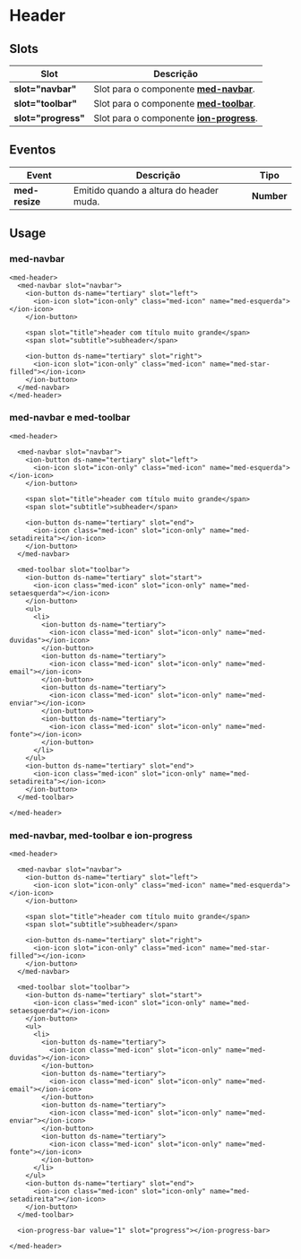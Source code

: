 
<Meta title="Components/Core/Header/Usage" />

# Header

## Slots

| Slot                | Descrição                                                                                                                                    |
| ------------------- | -------------------------------------------------------------------------------------------------------------------------------------------- |
| **slot="navbar"**   | Slot para o componente **[med-navbar](http://desenv.ordomederi.com/templarios/?path=/story/components-global-navbar--default)**.         |
| **slot="toolbar"**  | Slot para o componente **[med-toolbar](http://desenv.ordomederi.com/templarios/?path=/story/components-global-toolbar--default)**.       |
| **slot="progress"** | Slot para o componente **[ion-progress](http://desenv.ordomederi.com/templarios/?path=/story/components-global-progress-bar--default)**. |

## Eventos

| Event           | Descrição                               | Tipo       |
| --------------- | --------------------------------------- | ---------- |
| **med-resize**  | Emitido quando a altura do header muda. | **Number** |

## Usage

### med-navbar

```
<med-header>
  <med-navbar slot="navbar">
    <ion-button ds-name="tertiary" slot="left">
      <ion-icon slot="icon-only" class="med-icon" name="med-esquerda"></ion-icon>
    </ion-button>

    <span slot="title">header com título muito grande</span>
    <span slot="subtitle">subheader</span>

    <ion-button ds-name="tertiary" slot="right">
      <ion-icon slot="icon-only" class="med-icon" name="med-star-filled"></ion-icon>
    </ion-button>
  </med-navbar>
</med-header>
```

### med-navbar e med-toolbar

```
<med-header>

  <med-navbar slot="navbar">
    <ion-button ds-name="tertiary" slot="left">
      <ion-icon slot="icon-only" class="med-icon" name="med-esquerda"></ion-icon>
    </ion-button>

    <span slot="title">header com título muito grande</span>
    <span slot="subtitle">subheader</span>

    <ion-button ds-name="tertiary" slot="end">
      <ion-icon class="med-icon" slot="icon-only" name="med-setadireita"></ion-icon>
    </ion-button>
  </med-navbar>

  <med-toolbar slot="toolbar">
    <ion-button ds-name="tertiary" slot="start">
      <ion-icon class="med-icon" slot="icon-only" name="med-setaesquerda"></ion-icon>
    </ion-button>
    <ul>
      <li>
        <ion-button ds-name="tertiary">
          <ion-icon class="med-icon" slot="icon-only" name="med-duvidas"></ion-icon>
        </ion-button>
        <ion-button ds-name="tertiary">
          <ion-icon class="med-icon" slot="icon-only" name="med-email"></ion-icon>
        </ion-button>
        <ion-button ds-name="tertiary">
          <ion-icon class="med-icon" slot="icon-only" name="med-enviar"></ion-icon>
        </ion-button>
        <ion-button ds-name="tertiary">
          <ion-icon class="med-icon" slot="icon-only" name="med-fonte"></ion-icon>
        </ion-button>
      </li>
    </ul>
    <ion-button ds-name="tertiary" slot="end">
      <ion-icon class="med-icon" slot="icon-only" name="med-setadireita"></ion-icon>
    </ion-button>
  </med-toolbar>

</med-header>
```

### med-navbar, med-toolbar e ion-progress

```
<med-header>

  <med-navbar slot="navbar">
    <ion-button ds-name="tertiary" slot="left">
      <ion-icon slot="icon-only" class="med-icon" name="med-esquerda"></ion-icon>
    </ion-button>

    <span slot="title">header com título muito grande</span>
    <span slot="subtitle">subheader</span>

    <ion-button ds-name="tertiary" slot="right">
      <ion-icon slot="icon-only" class="med-icon" name="med-star-filled"></ion-icon>
    </ion-button>
  </med-navbar>

  <med-toolbar slot="toolbar">
    <ion-button ds-name="tertiary" slot="start">
      <ion-icon class="med-icon" slot="icon-only" name="med-setaesquerda"></ion-icon>
    </ion-button>
    <ul>
      <li>
        <ion-button ds-name="tertiary">
          <ion-icon class="med-icon" slot="icon-only" name="med-duvidas"></ion-icon>
        </ion-button>
        <ion-button ds-name="tertiary">
          <ion-icon class="med-icon" slot="icon-only" name="med-email"></ion-icon>
        </ion-button>
        <ion-button ds-name="tertiary">
          <ion-icon class="med-icon" slot="icon-only" name="med-enviar"></ion-icon>
        </ion-button>
        <ion-button ds-name="tertiary">
          <ion-icon class="med-icon" slot="icon-only" name="med-fonte"></ion-icon>
        </ion-button>
      </li>
    </ul>
    <ion-button ds-name="tertiary" slot="end">
      <ion-icon class="med-icon" slot="icon-only" name="med-setadireita"></ion-icon>
    </ion-button>
  </med-toolbar>

  <ion-progress-bar value="1" slot="progress"></ion-progress-bar>

</med-header>
```

